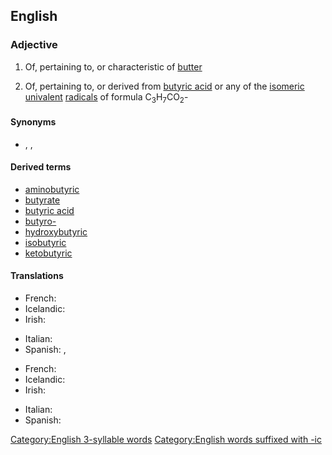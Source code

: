 ==English==

===Adjective===
{{en-adj}}

# {{lb|en|rare}} Of, pertaining to, or characteristic of [[butter]]
# {{lb|en|organic chemistry}} Of, pertaining to, or derived from [[butyric acid]] or any of the [[isomeric]] [[univalent]] [[radical]]s of formula C<sub>3</sub>H<sub>7</sub>CO<sub>2</sub>-

====Synonyms====
* {{sense|of, pertaining to, or characteristic of butter}} {{l|en|butterlike}}, {{l|en|buttery}}, {{l|en|butyraceous}}

====Derived terms====
{{der-top}}
* [[aminobutyric]]
* [[butyrate]]
* [[butyric acid]]
* [[butyro-]]
* [[hydroxybutyric]]
* [[isobutyric]]
* [[ketobutyric]]
{{der-bottom}}

====Translations====
{{trans-top|of or pertaining to butter}}
* French: {{t+|fr|butyreux}}
* Icelandic: {{t|is|smjör-}}
* Irish: {{t|ga|butrach}}
{{trans-mid}}
* Italian: {{t+|it|butirrico|m}}
* Spanish: {{t+|es|mantecoso|m}}, {{t|es|butiroso|m}} {{qualifier|rare}}
{{trans-bottom}}

{{trans-top|of or derived from butyric acid}}
* French: {{t+|fr|butyreux}}
* Icelandic: {{t|is|smjör-}}
* Irish: {{t|ga|bútarach}}
{{trans-mid}}
* Italian: {{t+|it|butirrico|m}}
* Spanish: {{t|es|butírico|m}} {{qualifier|chemistry, rare}}
{{trans-bottom}}

[[Category:English 3-syllable words]]
[[Category:English words suffixed with -ic]]